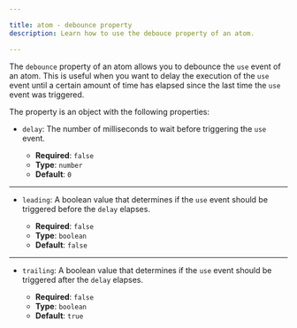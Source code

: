 ```yaml
---

title: atom - debounce property
description: Learn how to use the debouce property of an atom.

---
```


The `debounce` property of an atom allows you to debounce the `use` event of an atom. This is useful when you want to delay the execution of the `use` event until a certain amount of time has elapsed since the last time the `use` event was triggered.

The property is an object with the following properties:

- `delay`: The number of milliseconds to wait before triggering the `use` event.

  - **Required**: `false`
  - **Type**: `number`
  - **Default**: `0`

---

- `leading`: A boolean value that determines if the `use` event should be triggered before the `delay` elapses.

  - **Required**: `false`
  - **Type**: `boolean`
  - **Default**: `false`

---

- `trailing`: A boolean value that determines if the `use` event should be triggered after the `delay` elapses.

  - **Required**: `false`
  - **Type**: `boolean`
  - **Default**: `true`